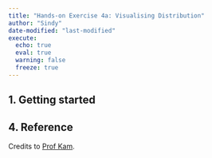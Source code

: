 ```yaml
---
title: "Hands-on Exercise 4a: Visualising Distribution"
author: "Sindy"
date-modified: "last-modified"
execute:
  echo: true
  eval: true
  warning: false
  freeze: true
---
```


## 1. Getting started



## 4. Reference

Credits to [Prof Kam](https://r4va.netlify.app/chap09).
